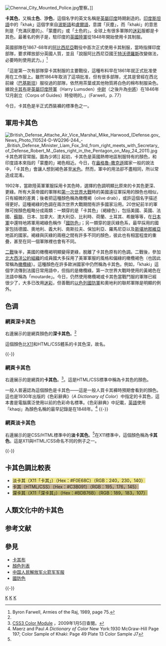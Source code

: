 {{More footnotes|time=2018-09-15T13:42:26+00:00}}
{{Expand|time=2018-09-15T13:42:26+00:00}}
[[Image:Chennai_City_Mounted_Police.jpg|thumb]]警察。]]

'''卡其色'''，又稱'''土色'''、'''沙色'''，這個名字的英文名稱是[[英屬印度|英屬印度]]時期創造的。[[印度斯坦語|印度斯坦語]]中的「khak」這個字來自[[波斯語|波斯語]]和[[盧爾語|盧爾語]]，意謂「灰塵」，而「khaki」的意思則是「充滿灰塵的」、「蒙塵的」或「土色的」。全球上有很多軍隊的[[迷彩|迷彩]]服都是卡其色。最著名的例子是，駐印度的[[英國陸軍|英國陸軍]]從1848年開始使用卡其制服。

英國部隊在1867-68年的[[衣索比亞|阿比西尼亞]]戰役中首次正式使用卡其制服，當時{{le|羅伯特·納皮爾男爵|Robert Napier, 1st Baron Napier of Magdala}}指揮印度部隊{{le|英國遠征衣索比亞帝國|British Expedition to Abyssinia|遠征衣索比亞}}，要求釋放部分英國人質，並且「說服阿比西尼亞國王[[特沃德羅斯二世|特沃德羅斯]]改變做法，必要時則使用武力。」<ref>Byron Farwell, Armies of the Raj, 1989, page 75.</ref>

「這是第一次有部隊穿卡其制服的主要戰役，這種布料早在1861年就正式批准使用在工作服上。雖然1864年取消了這項批准，但有很多部隊，尤其是曾經在西北前線（[[巴基斯坦|巴基斯坦]]）服役過的部隊，依然用茶葉或其他物質將白色的棉布制服染色。據說[[卡其布|卡其布]]是[[英屬印度陸軍|英屬印度陸軍]]{{tsl|en|Harry Burnett Lumsden|哈利·拉姆斯登}}（Harry Lumsden）[[中尉|中尉]]（之後升為[[中將|中將]]）在1846年12月創立{{tsl|en|Corps of Guides (British India)|領導軍團}}（Corps of Guides）時發明的。」（Farwell，p. 77）

今日，卡其色是半正式西裝褲的標準色之一。

==軍用卡其色==
[[File:British_Defense_Attache_Air_Vice_Marshal_Mike_Harwood_(Defense.gov_News_Photo_110524-D-WQ296-244_-_British_Defense_Minister_Liam_Fox_3rd_from_right_meets_with_Secretary_of_Defense_Robert_M._Gates_right_in_the_Pentagon_on_May_24_2011).jpg|thumb]]卡其色將官常服。圖為{{Link-en|駐美英國國防參謀團|	
British Defence Staff – US|英國駐美武官}}{{Link-en|邁可·哈伍德 (英國皇家空軍將領)|Michael Harwood (RAF officer)|邁可·哈伍德}}少將]]
起初，卡其色是英國熱帶地區制服特有的顏色，和印度語本來指的「蒙塵的」褐色相近。今日，在[[盎格鲁-撒克逊英格兰|盎格魯-撒克遜]]國家一般的說法中，「卡其色」會讓人想到褐色甚至[[米色|米色]]。然而，軍中的用法卻不盡相同，所以常造成混淆。

1902年，當歐陸英軍軍服採用卡其色時，選擇的色調明顯比原來的卡其色更深、更綠。所有大英帝國的軍隊和[[第一次世界大戰|第一次世界大戰]]時的美國遠征軍採用的顏色也相似，只有細微的差異；後者把這種顏色稱為橄欖褐（olive drab），或許這個名字描述得更好。這種褐綠的色調在兩次世界大戰期間有許多國家沿用。20世紀前半的軍隊可按顏色粗略分成兩類：一類穿的是「卡其色」（褐綠色），包括美國、英國、法國、[[蘇聯|蘇聯]]、日本、加拿大、澳大利亞、比利時、荷蘭、土耳其、希臘等等，在[[日本軍|日本軍]]中還特地將軍用褐綠色稱作「[[國防色|國防色]]」；另一類穿的是灰綠色系，最早採用的國家包括德國、奧地利、義大利、南斯拉夫、保加利亞、羅馬尼亞以及[[斯堪地那維亞|斯堪地那維亞]]地區的國家。褐綠與灰綠的兩極之間有許多不同的顏色，彼此也有相當程度的重疊，甚至在同一個軍隊裡也會有不同。

[[第二次世界大戰|二戰]]後半，美國的橄欖褐明顯變得更綠，脫離了卡其色原有的色調。二戰後，參加[[北大西洋公約組織|北大西洋公約組織]]的成員國大多採用了美軍軍服的風格和偏綠的橄欖褐色（也因此常稱為[[橄欖綠|橄欖綠]]）。這種顏色在許多歐洲國家中仍然稱為卡其色。例如，「khaki」這個字流傳到法國日常用語中，但指的是橄欖綠。第一次世界大戰時使用的黃褐色在法語中稱為「moutarde」。今日，仍然使用橄欖褐或卡其色當戰鬥服的軍隊已經很少了，大多已改用[[迷彩|迷彩]]，但善戰的[[以色列國防軍|以色列國防軍]]和奧地利的聯邦軍隊是明顯的例外。

==色调==
===網頁深卡其色===
{{Infobox color
|title=網頁深卡其色
|textcolor=#000000
|mod=hex
|BDB76B
|source=[[网页颜色模式#X11_名称|X11]]
}}
右邊展示的是網頁顏色的'''深卡其色'''。<ref name=css3/>

這個顏色比[[网页颜色模式#X11_名称|X11]]和HTML/CSS體系的卡其色深，故名。

{{-}}

===網頁卡其色===
{{Infobox color
|title=卡其色
|textcolor=#000000
|mod=hex
|C3B091
|source=[[网页颜色模式#HTML名称|HTML/CSS]]<ref name="css3-color">{{Cite web |url=http://www.w3.org/TR/css3-color/#html4 |title=W3C TR CSS3 Color Module, HTML4 color keywords |accessdate=2009-01-05 |archive-date=2017-11-29 |archive-url=https://web.archive.org/web/20171129235005/http://www.w3.org/TR/css3-color/#html4 |dead-url=yes }}</ref>
}}
右邊展示的是網頁的'''卡其色'''。<ref name=css3>[http://www.w3.org/TR/css3-color/ CSS3 Color Module] {{Wayback|url=http://www.w3.org/TR/css3-color/ |date=20171129235005 |dateformat=iso }}，2009年1月5日查閱。</ref>。這是HTML/CSS標準中稱為卡其色的顏色。

一般人普遍認為這個顏色是卡其色——這是一般人買卡其褲時預期會看到的顏色。這也是1930年出版的《色彩辭典》（''A Dictionary of Color''）中指定的卡其色，這本書是電腦廣泛使用以前的色彩命名標準。《色彩辭典》中記載，[[英語|英語]]使用「khaqi」為顏色名稱的最早記錄是在1848年。<ref> Maerz and Paul ''A Dictionary of Color'' New York:1930 McGraw-Hill Page 197; Color Sample of Khaki: Page 49 Plate 13 Color Sample J7</ref>
{{-}}

===網頁淡卡其色===
{{Infobox color
|title=網頁淡卡其色
|textcolor=#000000
|mod=hex
|F0E68C
|source=[[网页颜色模式#X11_名称|X11]]
}}
右邊展示的是CSS/HTML標準中的'''淡卡其色'''。<ref name=css3/>在X11標準中，這個顏色稱為'''卡其色'''。這是X11與HTML/CSS命名不同的例子之一。

{{-}}

==卡其色調比較表==
*<span style = "background-color: #f0e68c;"> 淡卡其（X11「卡其」）（Hex：#F0E68C）（RGB：240，230，140）</span>
*<span style = "background-color: #c3b091;"> 卡其（HTML/CSS）（Hex：#C3B091）（RGB：195，176，145）</span>
*<span style = "background-color: #bdb76b;"> 深卡其（X11「深卡其」）（Hex：#BDB76B）（RGB：189，183，107）</span>

==人類文化中的卡其色==
{{see also|卡其布}}

== 参考文献 ==
{{Reflist|30em}}

== 參見 ==
* [[卡其布|卡其布]]
* [[顏色列表|顏色列表]]
* [[中国人民解放军火箭军|中国人民解放军火箭军]][[中国人民解放军军服|军服]]
*[[國防色|國防色]]
{{-}}
{{Shades of Yellow}}

[[Category:顏色|K]]
[[Category:褐色系|K]]
[[Category:色彩系|K]]